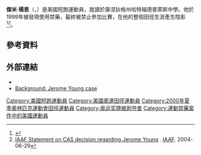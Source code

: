 {{Infobox sportsperson
| honorific_prefix          = 
| name                      = 傑米‧楊恩
| honorific_suffix          = 
| image                     = 
| image_size                = 
| alt                       = 
| caption                   = 
| headercolor               = 
| textcolor                 = 
| real_name                 = 
| native_name               = 
| native_name_lang          = 
| romanizedname             = 
| english_name              = 
| birth_name                = Jerome Young
| nickname                  = 
| nationality               = 
| national_team             = 
| ethnicity                 = 
| hometown                  = 
| citizenship               = 
| birth_date                = {{Birth date and age|year=1976|month=8|day=14}}
| birth_place               = {{JAM}}Clarendon
| death_date                = 
| death_place               = 
| resting_place             = 
| resting_place_coordinates = 
| monuments                 = 
| residence                 = {{USA}}北卡羅來納州韋克郡Raleigh
| education                 = 
| alma_mater                = 
| occupation                = 
| years_active              = 1993 -
| employer                  = 
| agent                     = 
| height                    = {{height|ft=5|in=11}}
| weight                    = {{weight|lb=175}}
| spouse                    = 
| life_partner              = 
| other_interests           = 
| website                   = 
| module                    = 
| country                   = 
| sport                     = 田徑
| position                  = 
| shoots                    = 
| catches                   = 
| disability                = 
| disability_class          = 
| weight_class              = 
| weight_class_type         = 
| rank                      = 
| event                     = 短跑
| event_type                = 
| universityteam            = 
| collegeteam               = 
| league                    = 
| league_type               = 
| club                      = Adidas
| team                      = 
| turnedpro                 = 
| turnedpro_type            = 
| partner                   = 
| former_partner            = 
| coach                     = Trevor Graham
| retired                   = 
| coaching                  = 
| module2                   = 
| worlds                    = 
{{ubl
|'''1997年世界田徑錦標賽'''：400公尺第五名
|'''1998年友好運動會'''：400公尺第五名
|'''1998年友好運動會'''：4×400公尺接力第四名
|'''1998年IAAF大獎總決賽'''：400公尺第二名
|'''1998年IAAF世界杯'''：400公尺第二名
|'''2001年世界田徑錦標賽'''：4×400公尺接力第六名
|'''2003年IAAF世界田徑總決賽'''：400公尺第八名
}}
| regionals                 = 
| nationals                 = 
{{ubl
|'''1998年NCAA室內田徑錦標賽（Division II）'''：400公尺第一名
|'''1998年NCAA室外田徑錦標賽（Division II）'''：200公尺第一名
|'''1998年NCAA室外田徑錦標賽（Division II）'''：400公尺第一名
|'''1998年NCAA室外田徑錦標賽（Division II）'''：4×400公尺接力第一名
|'''1998年美國室外田徑錦標賽'''：400公尺第一名
|'''1998年Bislett運動會'''：400公尺第五名
|'''1999年美國室外田徑錦標賽'''：400公尺第一名
|'''2003年美國室內田徑錦標賽'''：400公尺第六名
|'''2003年美國室外田徑錦標賽'''：400公尺第二名
}}
| olympics                  = 
| paralympics               = 
| commonwealth              = 
| highestranking            = 
| pb                        = 
{{ubl
|'''100公尺'''：10.65秒（W：-0.4） （1999年）
|'''200公尺'''：20.41秒（W：-1.5） （1998年）
|'''400公尺'''：44.09秒 （1998年）
}}
| medaltemplates            = 
{{MedalCountry|{{USA}}}}
{{MedalSport|男子田徑}}
{{MedalCompetition|IAAF大獎總決賽}}
{{MedalSilver|1998年俄羅斯莫斯科|400公尺}}
{{MedalCompetition|IAAF世界杯}}
{{MedalSilver|1998年南非約翰尼斯堡|400公尺}}
| show-medals               = 
| medaltemplates-title      = 
| module3                   = 
| updated                   = 2017年2月13日
}}
'''傑米‧楊恩'''（{{lang|en|Jerome Young}}，{{bd|1976年|8月14日||}}）是美國短跑運動員，就讀於康涅狄格州哈特福德普萊斯中學。他於1999年被發現使用禁藥，最終被禁止參加比賽，在他的整個田徑生涯產生陰影<ref>{{Cite web |url=http://news.yahoo.com/s/ap/20080802/ap_on_sp_ol/oly_ioc_us_medals |title=存档副本 |accessdate=2013-08-26 |archive-date=2008-08-25 |archive-url=https://web.archive.org/web/20080825000724/http://news.yahoo.com/s/ap/20080802/ap_on_sp_ol/oly_ioc_us_medals |dead-url=no }}</ref><ref>[http://www.iaaf.org/news/Kind=512/newsId=25779.html IAAF Statement on CAS decision regarding Jerome Young] {{Wayback|url=http://www.iaaf.org/news/Kind=512/newsId=25779.html |date=20040815175719 }}. [[IAAF|IAAF]]. 2004-06-29</ref>。

== 參考資料 ==
{{Reflist}}

== 外部連結 ==
*{{IAAF name|20676}}
*[http://www.usatoday.com/sports/olympics/summer/track/2004-06-29-young-background_x.htm Background: Jerome Young case] {{Wayback|url=http://www.usatoday.com/sports/olympics/summer/track/2004-06-29-young-background_x.htm |date=20100212135543 }}
{{美國人物小作品}}
{{DEFAULTSORT:Young, Jerome}}
[[Category:美國短跑運動員|Category:美國短跑運動員]]
[[Category:美國奧運田徑運動員|Category:美國奧運田徑運動員]]
[[Category:2000年夏季奧林匹克運動會田徑運動員|Category:2000年夏季奧林匹克運動會田徑運動員]]
[[Category:奥运奖牌被剥夺者|Category:奥运奖牌被剥夺者]]
[[Category:運動禁藥案件中的美國運動員|Category:運動禁藥案件中的美國運動員]]